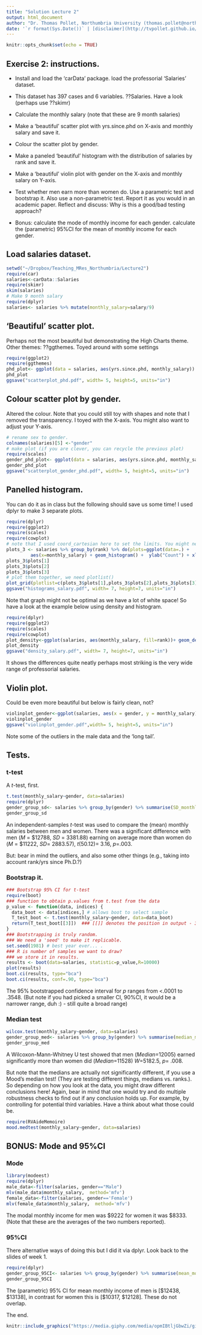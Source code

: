 ```yaml
---
title: "Solution Lecture 2"
output: html_document
author: "Dr. Thomas Pollet, Northumbria University (thomas.pollet@northumbria.ac.uk)"
date: '`r format(Sys.Date())` | [disclaimer](http://tvpollet.github.io/disclaimer)'
---
```


```r
knitr::opts_chunk$set(echo = TRUE)
```

## Exercise 2: instructions.

- Install and load the 'carData' package. load the professorial 'Salaries' dataset.
 
- This dataset has 397 cases and 6 variables. ??Salaries. Have a look (perhaps use ??skimr)
 
- Calculate the monthly salary (note that these are 9 month salaries)
 
- Make a 'beautiful' scatter plot with yrs.since.phd on X-axis and monthly salary and save it.
 
- Colour the scatter plot by gender.
 
- Make a paneled 'beautiful' histogram with the distribution of salaries by rank and save it.

- Make a 'beautiful' violin plot with gender on the X-axis and monthly salary on Y-axis.

- Test whether men earn more than women do. Use a parametric test and bootstrap it. Also use a non-parametric  test. Report it as you would in an academic paper. Reflect and discuss: Why is this a good/bad testing approach?
 
-  Bonus: calculate the mode of monthly income for each gender. calculate the (parametric) 95%CI for the mean of monthly income for each gender. 

## Load salaries dataset.

```r
setwd("~/Dropbox/Teaching_MRes_Northumbria/Lecture2")
require(car)
salaries<-carData::Salaries
require(skimr)
skim(salaries)
# Make 9 month salary
require(dplyr)
salaries<- salaries %>% mutate(monthly_salary=salary/9)
```

## 'Beautiful' scatter plot.

Perhaps not the most beautiful but demonstrating the High Charts theme. Other themes: ??ggthemes. Toyed around with some settings

```r
require(ggplot2)
require(ggthemes)
phd_plot<- ggplot(data = salaries, aes(yrs.since.phd, monthly_salary)) + geom_point(size=2.5, shape=16, alpha=0.5) + theme_hc(12)  + labs(x="Years since Ph.D.", y="Monthly Salary ($)", title="Salary Post-Ph.D.") 
phd_plot
ggsave("scatterplot_phd.pdf", width= 5, height=5, units="in")
```


## Colour scatter plot by gender.

Altered the colour. Note that you could still toy with shapes and note that I removed the transparency. I toyed with the X-axis. You might also want to adjust your Y-axis.

```r
# rename sex to gender.
colnames(salaries)[5] <-"gender"
# make plot (if you are clever, you can recycle the previous plot)
require(scales)
gender_phd_plot<- ggplot(data = salaries, aes(yrs.since.phd, monthly_salary, colour= gender)) + scale_colour_brewer(palette = "Accent") + geom_point(size=2.5, shape=16) + theme_hc(12)  + labs(x="Years since Ph.D.", y="Monthly Salary ($)", title="Salary Post-Ph.D.") + scale_x_continuous(limits=c(-2,60),breaks = pretty_breaks(4))
gender_phd_plot
ggsave("scatterplot_gender_phd.pdf", width= 5, height=5, units="in")
```

## Panelled histogram.
You can do it as in class but the following should save us some time! I used dplyr to make 3 separate plots. 

```r
require(dplyr)
require(ggplot2)
require(scales)
require(cowplot)
# note that I used coord_cartesian here to set the limits. You might need to peak a couple of times to get a sensible range.
plots_3 <- salaries %>% group_by(rank) %>% do(plots=ggplot(data=.) +
         aes(x=monthly_salary) + geom_histogram() +  ylab("Count") + xlab("Monthly Salary (US$)") + ggtitle(unique(.$rank)) + theme_gdocs(11) + coord_cartesian(xlim=c(5000,30000),ylim=c(0,30)) + scale_x_continuous(breaks = pretty_breaks(6)) + scale_y_continuous(breaks = pretty_breaks(4)))
plots_3$plots[1]
plots_3$plots[2]
plots_3$plots[3]
# plot them together, we need plotlist()
plot_grid(plotlist=c(plots_3$plots[1],plots_3$plots[2],plots_3$plots[3]), align="h")
ggsave("histograms_salary.pdf", width= 7, height=7, units="in")

```

Note that graph might not be optimal as we have a lot of white space! So have a look at the example below using density and histogram.

```r
require(dplyr)
require(ggplot2)
require(scales)
require(cowplot)
plot_density<-ggplot(salaries, aes(monthly_salary, fill=rank))+ geom_density(alpha=.4) + scale_fill_brewer(palette = "Pastel2") + geom_histogram(aes(y=..density..), alpha=0.5,position="identity") + ylab("Density") + xlab("Monthly Salary (US$)") + theme_fivethirtyeight(11)
plot_density 
ggsave("density_salary.pdf", width= 7, height=7, units="in")
```

It shows the differences quite neatly perhaps most striking is the very wide range of professorial salaries.

## Violin plot.

Could be even more beautiful but below is fairly clean, not?

```r
violinplot_gender<-ggplot(salaries, aes(x = gender, y = monthly_salary)) + geom_violin() + geom_boxplot(width = 0.2) + ylab("Monthly Salary (US$)") + xlab("Gender") + theme_economist_white(12)
violinplot_gender
ggsave("violinplot_gender.pdf",width= 5, height=5, units="in") 
```

Note some of the outliers in the male data and the 'long tail'. 

## Tests.

### t-test
A _t_-test, first.

```r
t.test(monthly_salary~gender, data=salaries)
require(dplyr)
gender_group_sd<- salaries %>% group_by(gender) %>% summarise(SD_monthly=sd(monthly_salary))
gender_group_sd
```

An independent-samples _t_-test was used to compare the (mean) monthly salaries between men and women. There was a significant difference with men (_M_ = \$12788, _SD_ = 3381.88) earning on average more than women do (_M_ = \$11222, _SD_= 2883.57), _t_(50.12)= 3.16, _p_=.003.

But: bear in mind the outliers, and also some other things (e.g., taking into account rank/yrs since Ph.D.?)

### Bootstrap it.

```r
### Bootstrap 95% CI for t-test
require(boot)
### function to obtain p.values from t.test from the data 
p_value <- function(data, indices) {
  data_boot <- data[indices,] # allows boot to select sample 
  T_test_boot <- t.test(monthly_salary~gender, data=data_boot)
  return(T_test_boot[[3]])  ### [[]] denotes the position in output - 3rd element
} 
### Bootstrapping is truly random.
### We need a 'seed' to make it replicable.
set.seed(1981) # best year ever... .
### R is number of samples we want to draw?
### we store it in results.
results <- boot(data=salaries, statistic=p_value,R=10000)
plot(results)
boot.ci(results, type="bca")
boot.ci(results, conf=.90, type="bca")

```

The 95% bootstrapped confidence interval for _p_ ranges from <.0001 to .3548. (But note if you had picked a smaller CI, 90%CI, it would be a narrower range, duh :) - still quite a broad range)

### Median test

```r
wilcox.test(monthly_salary~gender, data=salaries)
gender_group_med<- salaries %>% group_by(gender) %>% summarise(median_monthly=median(monthly_salary))
gender_group_med
```

A Wilcoxon-Mann-Whitney U test showed that men (_Median_=12005) earned significantly more than women did (_Median_=11528) _W_=5182.5, _p_= .008.

But note that the medians are actually not significantly different, if you use a Mood's median test! (They are testing different things, medians vs. ranks.). So depending on how you look at the data, you might draw different conclusions here! Again, bear in mind that one would try and do multiple robustness checks to find out if any conclusion holds up. For example, by controlling for potential third variables. Have a think about what those could be.

```r
require(RVAideMemoire)
mood.medtest(monthly_salary~gender, data=salaries)
```

## BONUS: Mode and 95%CI

### Mode

```r
library(modeest)
require(dplyr)
male_data<-filter(salaries, gender=="Male")
mlv(male_data$monthly_salary,  method='mfv')
female_data<-filter(salaries, gender=='Female')
mlv(female_data$monthly_salary,  method='mfv')

```
The modal monthly income for men was \$9222 for women it was \$8333. (Note that these are the averages of the two numbers reported).

### 95%CI 

There alternative ways of doing this but I did it via dplyr. Look back to the slides of week 1.

```r
require(dplyr)
gender_group_95CI<- salaries %>% group_by(gender) %>% summarise(mean_monthly=mean(monthly_salary), SD_monthly=sd(monthly_salary), se_monthly=SD_monthly/sqrt(length(monthly_salary)), LL=(mean_monthly - 1.96*se_monthly), UL= (mean_monthly + 1.96*se_monthly))
gender_group_95CI
```
The (parametric) 95% CI for mean monthly income of men is [\$12438, \$13138], in contrast for women this is [\$10317, \$12128]. These do not overlap.


The end.

```r
knitr::include_graphics("https://media.giphy.com/media/opmIBtljGbwZi/giphy.gif")
```